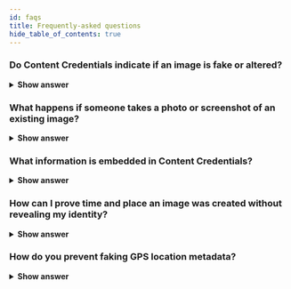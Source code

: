 ```yaml
---
id: faqs
title: Frequently-asked questions
hide_table_of_contents: true
---
```



<TOCInline toc={toc} />

### Do Content Credentials indicate if an image is fake or altered?

<details style={{backgroundColor: 'rgba(250,250,250,50)'}} >
<summary><b>Show answer</b></summary>
Content Credentials don't indicate if an image is fake or altered. They can provide information on the origin of an image and how it was edited.  For example, if an image was generated with AI, the Content Credentials would indicate that. If an image was taken with a C2PA-enabled camera, the Content Credentials would show that, along with any subsequent edits, if they were made with C2PA-enabled software tools.

:::info
Content Credentials provide a **positive signal** about the origin and history of an image, but they don't provide a **negative signal** about the authenticity of an image.
:::

An image with Content Credentials is like box of cereal with a nutrition label that tells you what's in it; on the other hand, an image with no Content Credentials is like a box of cerreal without any nutrition information, so you really don't know what it really is or where it came from. Because the Content Credentials are cryptographically signed, you can trust the information they provide and detect if they've been tampered with.

</details>

### What happens if someone takes a photo or screenshot of an existing image?

<details style={{backgroundColor: 'rgba(250,250,250,50)'}} >
<summary><b>Show answer</b></summary>
Content Credentials don't prevent anyone from taking a screenshot or photo of an image, but they indicate when a file does not have historical data. A screenshot of an image wouldn't include C2PA metadata from the original image.

Conversely, if you use a C2PA-enabled camera to take a photo of an image, the camera will sign the image, but since it has no way of detecting what it is, the Content Credentials won't reflect that. For example, if the original image was generated with AI, the camera won't flag it as such. In general, the camera will indicate the device, when and where the image was taken in metadata, but it is not capable of analyzing the content of the image.

</details>

### What information is embedded in Content Credentials?

<details style={{ backgroundColor: 'rgba(250,250,250,50)' }}>
  <summary>
    <b>Show answer</b>
  </summary>
  The information embedded in Content Credentials is totally up to each implementor.
  The [manifest](manifest/understanding-manifest) that defines the Content Credentials
  can include various assertions about the image, including the ingredients, the
  date and time, the location, and the device that created the image.
</details>

### How can I prove time and place an image was created without revealing my identity?

<details style={{ backgroundColor: 'rgba(250,250,250,50)' }}>
  <summary>
    <b>Show answer</b>
  </summary>
  Identity is optional in any Content Credential. For example, using Photoshop you
  can add Content Credentials that indicate what edits were made without saying who
  did it. You would know Adobe signed the Content Credentials and that's it. Regardless
  of the "who", the cryptographically-signed manifest ensures you know the date and
  time. A camera could also include Exif metadata with location information.
</details>

### How do you prevent faking GPS location metadata?

<details style={{ backgroundColor: 'rgba(250,250,250,50)' }}>
  <summary>
    <b>Show answer</b>
  </summary>
  The location data is based on the implementor. People would trust the data based
  on the various "trust signals" they are given in the manifest, such as who signed
  it and when.
</details>
